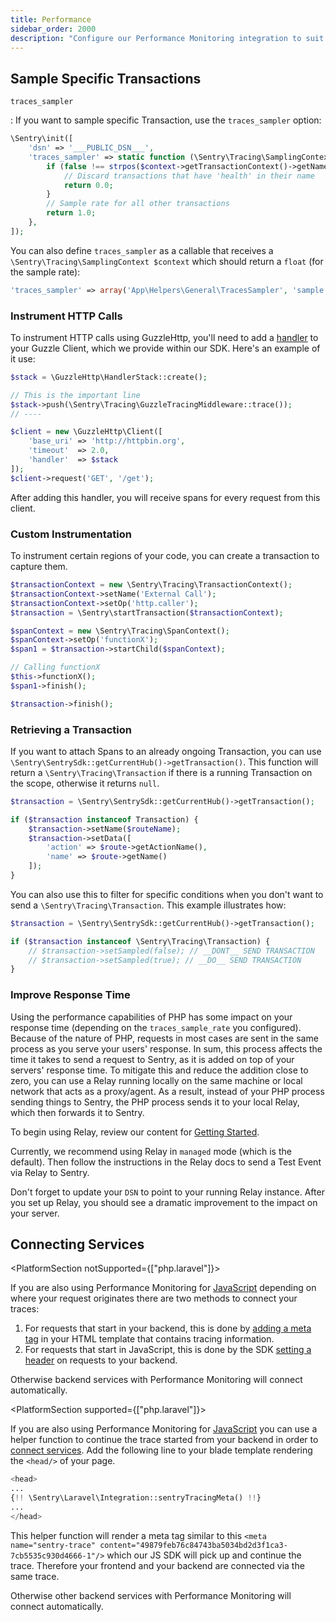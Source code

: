 ```yaml
---
title: Performance
sidebar_order: 2000
description: "Configure our Performance Monitoring integration to suit the needs of your organization. You can use the Performance Monitoring homepage to search or browse for transaction data."
---
```


## Sample Specific Transactions

`traces_sampler`

: If you want to sample specific Transaction, use the `traces_sampler` option:

```php
\Sentry\init([
    'dsn' => '___PUBLIC_DSN___',
    'traces_sampler' => static function (\Sentry\Tracing\SamplingContext $context): float {
        if (false !== strpos($context->getTransactionContext()->getName(), 'health')) {
            // Discard transactions that have 'health' in their name
            return 0.0;
        }
        // Sample rate for all other transactions
        return 1.0;
    },
]);
```

You can also define `traces_sampler` as a callable that receives a `\Sentry\Tracing\SamplingContext $context` which should return a `float` (for the sample rate):

```php
'traces_sampler' => array('App\Helpers\General\TracesSampler', 'sample')
```

### Instrument HTTP Calls

To instrument HTTP calls using GuzzleHttp, you'll need to add a [handler](https://docs.guzzlephp.org/en/stable/handlers-and-middleware.html#handlers) to your Guzzle Client, which we provide within our SDK. Here's an example of it use:

```php
$stack = \GuzzleHttp\HandlerStack::create();

// This is the important line
$stack->push(\Sentry\Tracing\GuzzleTracingMiddleware::trace());
// ----

$client = new \GuzzleHttp\Client([
    'base_uri' => 'http://httpbin.org',
    'timeout'  => 2.0,
    'handler'  => $stack
]);
$client->request('GET', '/get');
```

After adding this handler, you will receive spans for every request from this client.

### Custom Instrumentation

To instrument certain regions of your code, you can create a transaction to capture them.

```php
$transactionContext = new \Sentry\Tracing\TransactionContext();
$transactionContext->setName('External Call');
$transactionContext->setOp('http.caller');
$transaction = \Sentry\startTransaction($transactionContext);

$spanContext = new \Sentry\Tracing\SpanContext();
$spanContext->setOp('functionX');
$span1 = $transaction->startChild($spanContext);

// Calling functionX
$this->functionX();
$span1->finish();

$transaction->finish();
```

### Retrieving a Transaction

If you want to attach Spans to an already ongoing Transaction, you can use `\Sentry\SentrySdk::getCurrentHub()->getTransaction()`. This function will return a `\Sentry\Tracing\Transaction` if there is a running Transaction on the scope, otherwise it returns `null`.

```php
$transaction = \Sentry\SentrySdk::getCurrentHub()->getTransaction();

if ($transaction instanceof Transaction) {
    $transaction->setName($routeName);
    $transaction->setData([
        'action' => $route->getActionName(),
        'name' => $route->getName()
    ]);
}
```

You can also use this to filter for specific conditions when you don't want to send a `\Sentry\Tracing\Transaction`. This example illustrates how:

```php
$transaction = \Sentry\SentrySdk::getCurrentHub()->getTransaction();

if ($transaction instanceof \Sentry\Tracing\Transaction) {
    // $transaction->setSampled(false); // __DONT__ SEND TRANSACTION
    // $transaction->setSampled(true); // __DO__ SEND TRANSACTION
}
```

### Improve Response Time

Using the performance capabilities of PHP has some impact on your response time (depending on the `traces_sample_rate` you configured).
Because of the nature of PHP, requests in most cases are sent in the same process as you serve your users' response.
In sum, this process affects the time it takes to send a request to Sentry, as it is added on top of your servers' response time. To mitigate this and reduce the addition close to zero, you can use a Relay running locally on the same machine or local network that acts as a proxy/agent. As a result, instead of your PHP process sending things to Sentry, the PHP process sends it to your local Relay, which then forwards it to Sentry.

To begin using Relay, review our content for [Getting Started](/product/relay/getting-started/).

Currently, we recommend using Relay in `managed` mode (which is the default). Then follow the instructions in the Relay docs to send a Test Event via Relay to Sentry.

Don't forget to update your `DSN` to point to your running Relay instance.
After you set up Relay, you should see a dramatic improvement to the impact on your server.

## Connecting Services

<PlatformSection notSupported={["php.laravel"]}>

If you are also using Performance Monitoring for [JavaScript](/platforms/javascript/performance/) depending on where your request originates there are two methods to connect your traces:
1. For requests that start in your backend, this is done by [adding a meta tag](/platforms/javascript/performance/connect-services/#pageload) in your HTML template that contains tracing information.
2. For requests that start in JavaScript, this is done by the SDK [setting a header](/platforms/javascript/performance/connect-services/#navigation-and-other-xhr-requests) on requests to your backend.

Otherwise backend services with Performance Monitoring will connect automatically.

</PlatformSection>

<PlatformSection supported={["php.laravel"]}>

If you are also using Performance Monitoring for [JavaScript](/platforms/javascript/performance/) you can use a helper function to continue the trace started from your backend in order to [connect services](/platforms/javascript/performance/connect-services/#navigation-and-other-xhr-requests).
Add the following line to your blade template rendering the `<head/>` of your page.

```php {filename:app.blade.php}
<head>
...
{!! \Sentry\Laravel\Integration::sentryTracingMeta() !!}
...
</head>
```

This helper function will render a meta tag similar to this `<meta name="sentry-trace" content="49879feb76c84743ba5034bd2d3f1ca3-7cb5535c930d4666-1"/>` which our JS SDK will pick up and continue the trace. Therefore your frontend and your backend are connected via the same trace.

Otherwise other backend services with Performance Monitoring will connect automatically.

</PlatformSection>
